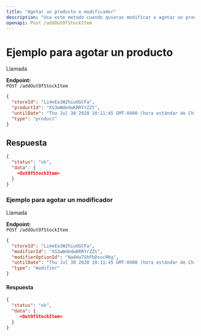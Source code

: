 ```yaml
---
title: "Agotar un producto o modificador"
description: "Usa este metodo cuando quieras modificar o agotar un producto"
openapi: Post /addOutOfStockItem
---
```


# Ejemplo para agotar un producto

Llamada

**Endpoint:**  
`POST /addOutOfStockItem`

```json
{
  "storeId": "Li4eEa3W2hiuGGCFa",
  "productId": "XS3wWdedwKRRYrZZt",
  "untilDate": "Thu Jul 30 2020 10:11:45 GMT-0400 (hora estándar de Chile)",
  "type": "product"
}
```

## Respuesta
```json
{
  "status": "ok",
  "data": {
    <OutOfStockItem>
  }
}
```

### Ejemplo para agotar un modificador

Llamada

**Endpoint:**  
`POST /addOutOfStockItem`

```json
{
  "storeId": "Li4eEa3W2hiuGGCFa",
  "modifierId": "XS3wWdedwKRRYrZZt",
  "modifierOptionId": "Na4Ha7ShFbDsvcRKg",
  "untilDate": "Thu Jul 30 2020 10:11:45 GMT-0400 (hora estándar de Chile)",
  "type": "modifier"
}
```

#### Respuesta

```json
{
  "status": "ok",
  "data": {
     <OutOfStockItem>
  }
}
```